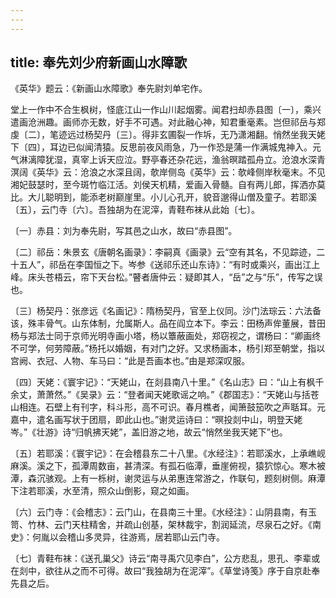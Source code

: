 ```yaml
---
---
---
```

title: 奉先刘少府新画山水障歌
---



《英华》题云：《新画山水障歌》奉先尉刘单宅作。


堂上一作中不合生枫树，怪底江山一作山川起烟雾。闻君扫却赤县图〔一〕，乘兴遣画沧洲趣。画师亦无数，好手不可遇。对此融心神，知君重毫素。岂但祁岳与郑虔〔二〕，笔迹远过杨契丹〔三〕。得非玄圃裂一作坼，无乃潇湘翻。悄然坐我天姥下〔四〕，耳边已似闻清猿。反思前夜风雨急，乃一作恐是蒲一作满城鬼神入。元气淋漓障犹湿，真宰上诉天应泣。野亭春还杂花远，渔翁暝踏孤舟立。沧浪水深青溟阔《英华》云：沧浪之水深且阔，欹岸侧岛《英华》云：欹峰侧岸秋毫末。不见湘妃鼓瑟时，至今斑竹临江活。刘侯天机精，爱画入骨髓。自有两儿郎，挥洒亦莫比。大儿聪明到，能添老树巅崖里。小儿心孔开，貌音邈得山僧及童子。若耶溪〔五〕，云门寺〔六〕。吾独胡为在泥滓，青鞋布袜从此始〔七〕。

〔一〕赤县：刘为奉先尉，写其邑之山水，故曰“赤县图”。

〔二〕祁岳：朱景玄《唐朝名画录》：李嗣真《画录》云“空有其名，不见踪迹，二十五人”，祁岳在李国恒之下。岑参《送祁乐还山东诗》：“有时或乘兴，画出江上峰。床头苍梧云，帘下天台松。”瞽者唐仲云：疑即其人，“岳”之与“乐”，传写之误也。

〔三〕杨契丹：张彦远《名画记》：隋杨契丹，官至上仪同。沙门法琮云：六法备该，殊丰骨气。山东体制，允属斯人。品在阎立本下。李云：田杨声侔董展，昔田杨与郑法士同于京师光明寺画小塔，杨以簟蔽画处，郑窃视之，谓杨曰：“卿画终不可学，何劳障蔽。”杨托以婚姻，有对门之好。又求杨画本，杨引郑至朝堂，指以宫阙、衣冠、人物、车马曰：“此是吾画本也。”由是郑深叹服。

〔四〕天姥：《寰宇记》：“天姥山，在剡县南八十里。”《名山志》曰：“山上有枫千余丈，萧萧然。”《吴录》云：“登者闻天姥歌谣之响。”《郡国志》：“天姥山与括苍山相连。石壁上有刊字，科斗形，高不可识。春月樵者，闻箫鼓笳吹之声聒耳。元嘉中，遣名画写状于团扇，即此山也。”谢灵运诗曰：“暝投剡中山，明登天姥岑。”《壮游》诗“归帆拂天姥”，盖旧游之地，故云“悄然坐我天姥下”也。

〔五〕若耶溪：《寰宇记》：在会稽县东二十八里。《水经注》：若耶溪水，上承嶕岘麻溪。溪之下，孤潭周数亩，甚清深。有孤石临潭，垂崖俯视，猿狖惊心。寒木被潭，森沉骇观。上有一栎树，谢灵运与从弟惠连常游之，作联句，题刻树侧。麻潭下注若耶溪，水至清，照众山倒影，窥之如画。

〔六〕云门寺：《会稽志》：云门山，在县南三十里。《水经注》：山阴县南，有玉笥、竹林、云门天柱精舍，并疏山创基，架林裁宇，割润延流，尽泉石之好。《南史》：何胤以会稽山多灵异，往游焉，居若耶山云门寺。

〔七〕青鞋布袜：《送孔巢父》诗云“南寻禹穴见李白”，公方悲乱，思孔、李辈或在剡中，欲往从之而不可得。故曰“我独胡为在泥滓”。《草堂诗笺》序于自京赴奉先县之后。